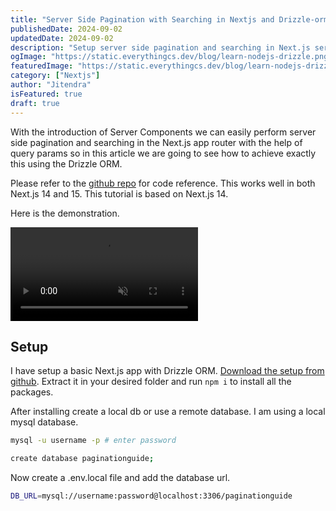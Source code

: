 ```yaml
---
title: "Server Side Pagination with Searching in Nextjs and Drizzle-orm"
publishedDate: 2024-09-02
updatedDate: 2024-09-02
description: "Setup server side pagination and searching in Next.js server components using Drizzle ORM"
ogImage: "https://static.everythingcs.dev/blog/learn-nodejs-drizzle.png"
featuredImage: "https://static.everythingcs.dev/blog/learn-nodejs-drizzle.png"
category: ["Nextjs"]
author: "Jitendra"
isFeatured: true
draft: true
---
```



With the introduction of Server Components we can easily perform server side pagination and searching in the Next.js app router with the help of query params so in this article we are going to see how to achieve exactly this using the Drizzle ORM.

Please refer to the [github repo](https://github.com/ksjitendra18/nextjs-pagination.git) for code reference. This works well in both Next.js 14 and 15. This tutorial is based on Next.js 14.

Here is the demonstration.

<video muted controls>
  <source src="https://static.everythingcs.dev/blog/pagination-nextjs-291023/nextjs-server-side-pagination-server-components-drizzle-orm.mp4" />
</video>

## Setup

I have setup a basic Next.js app with Drizzle ORM. [Download the setup from github](https://github.com/ksjitendra18/nextjs-pagination/archive/refs/heads/starter-code.zip). Extract it in your desired folder and run `npm i` to install all the packages.

After installing create a local db or use a remote database. I am using a local mysql database.

<CodeContainer fileName="terminal">

  ```bash 
  mysql -u username -p # enter password 
  ```

</CodeContainer>

<CodeContainer fileName="terminal">

```bash 
create database paginationguide;
```

</CodeContainer>

Now create a .env.local file and add the database url.

<CodeContainer fileName="terminal">

```bash 
DB_URL=mysql://username:password@localhost:3306/paginationguide 
```

</CodeContainer>